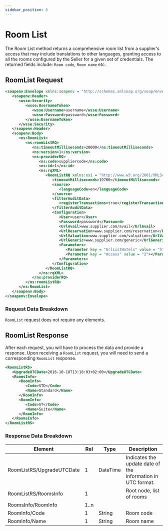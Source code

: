 ```yaml
---
sidebar_position: 6
---
```


# Room List

The Room List method returns a comprehensive room list from a supplier's access that may include translations to other languages, granting access to all the rooms configured by the Seller for a given set of credentials. The returned fields include: `Room code`, `Room name` etc.


## RoomList Request

```xml
<soapenv:Envelope xmlns:soapenv = "http://schemas.xmlsoap.org/soap/envelope/" xmlns:ns = "http://schemas.xmltravelgate.com/hub/2012/06" xmlns:wsse = "http://docs.oasis-open.org/wss/2004/01/oasis-200401-wss-wssecurity-secext-1.0.xsd">
   <soapenv:Header>
      <wsse:Security>
         <wsse:UsernameToken>
            <wsse:Username>username</wsse:Username>
            <wsse:Password>password</wsse:Password>
         </wsse:UsernameToken>
      </wsse:Security>
   </soapenv:Header>
   <soapenv:Body>
      <ns:RoomList>
         <ns:roomListRQ>
            <ns:timeoutMilliseconds>20000</ns:timeoutMilliseconds>
            <ns:version>1</ns:version>
            <ns:providerRQ>
               <ns:code>suppliercode</ns:code>
               <ns:id>1</ns:id>
               <ns:rqXML>
                  <RoomListRQ xmlns:xsi = "http://www.w3.org/2001/XMLSchema-instance" xmlns:xsd = "http://www.w3.org/2001/XMLSchema">
                     <timeoutMilliseconds>19700</timeoutMilliseconds>
                     <source>
                        <languageCode>en</languageCode>
                     </source>
                     <filterAuditData>
                        <registerTransactions>true</registerTransactions>
                     </filterAuditData>
                     <Configuration>
                        <User>user</User>
                        <Password>password</Password>
                        <UrlAvail>www.supplier.com/avail</UrlAvail>
                        <UrlReservation>www.supplier.com/reservation</UrlReservation>
                        <UrlValuation>www.supplier.com/valuation</UrlValuation>
                        <UrlGeneric>www.supplier.com/generic</UrlGeneric>
                        <Parameters>
                           <Parameter key = "UrlListHotels" value = "http://www.supplier.com/ListHotels"></Parameter>
                           <Parameter key = "Access" value = "2"></Parameter>
                        </Parameters>
                     </Configuration>
                  </RoomListRQ>
               </ns:rqXML>
            </ns:providerRQ>
         </ns:roomListRQ>
      </ns:RoomList>
   </soapenv:Body>
</soapenv:Envelope>
```

### Request Data Breakdown

`RoomList` request does not require any elements. 


## RoomList Response

After each request, you will have to process the data and provide a response. Upon receiving a `RoomList` request, you will need to send a corresponding `RoomList` response.

```xml
<RoomListRS>
   <UpgradeUTCDate>2016-10-18T13:18:03+02:00</UpgradeUTCDate>
   <RoomsInfo>
      <RoomInfo>
         <Code>STD</Code>
         <Name>Standard</Name>
      </RoomInfo>
      <RoomInfo>
         <Code>ST</Code>
         <Name>Suite</Name>
      </RoomInfo>
   </RoomsInfo>
</RoomListRS>
```

### Response Data Breakdown

| Element                   | Rel  | Type     | Description                                                 |
|---------------------------|------|----------|-------------------------------------------------------------|
| RoomListRS/UpgradeUTCDate | 1    | DateTime | Indicates the update date of the information in UTC format. |
| RoomListRS/RoomsInfo      | 1    |          | Root node, list of rooms                                    |
| RoomsInfo/RoomInfo        | 1..n |          |                                                             |
| RoomInfo/Code             | 1    | String   | Room code                                                   |
| RoomInfo/Name             | 1    | String   | Room name                                                   |